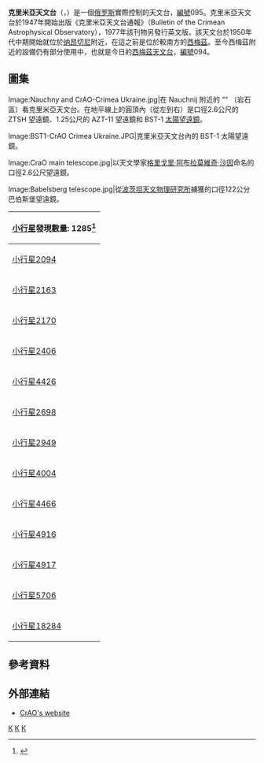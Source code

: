 {{Infobox observatory
|name = 克里米亞天文台<br />{{lang|ru|Кры́мская астрофи́зическая обсервато́рия}}
|background      = 
|image           = 
|caption         = 
|organization    = 
|code            = 095ru
|location        = {{RUS}}[[克里米亞|克里米亞]][[瑙奇尼|纳昂切尼]]附近RU
|coords          = {{coord|44|43|36|N|34|0|57.1|E|type:landmark_region:RU|display=inline,title}}
|locmapin = Crimea
|map_caption = 在克里米亞的位置
|altitude        = RU
|weather         = 
|established     = 
|website         = [http://www.craocrimea.ru/]
|telescope1_name = 
|telescope1_type = 
}}

'''克里米亞天文台'''（{{lang-ru|'''Кruры́мская астрофи́зическая обсервато́рия'''}}，{{lang-en|'''Crimean Astrophysical Observatory''' ，CrAO}}）是一個[[俄罗斯|俄罗斯]]實際控制的天文台，[[天文台編號列表|編號]]095。克里米亞天文台於1947年開始出版《克里米亞天文台通報》（Bulletin of the Crimean Astrophysical Observatory），1977年該刊物另發行英文版。該天文台於1950年代中期開始就位於[[瑙奇尼|纳昂切尼]]附近，在這之前是位於較南方的[[西梅茲|西梅茲]]。至今西梅茲附近的設備仍有部分使用中，也就是今日的[[西門子天文台|西梅茲天文台]]，[[天文台編號列表|編號]]094。

==圖集==
<gallery heights="180">
Image:Nauchny and CrAO-Crimea Ukraine.jpg|在 Nauchnij 附近的 "{{lang|en|Скалы}}" （岩石區）看克里米亞天文台。在地平線上的圓頂內（從左到右）是口徑2.6公尺的 ZTSH 望遠鏡、1.25公尺的 AZT-11 望遠鏡和 BST-1 [[太陽望遠鏡|太陽望遠鏡]]。

Image:BST1-CrAO Crimea Ukraine.JPG|克里米亞天文台內的 BST-1 太陽望遠鏡。

Image:CraO main telescope.jpg|以天文學家[[格里戈里·阿布拉莫維奇·沙因|格里戈里·阿布拉莫維奇·沙因]]命名的口徑2.6公尺望遠鏡。

Image:Babelsberg telescope.jpg|從[[波茨坦天文物理研究所|波茨坦天文物理研究所]]擄獲的口徑122公分巴伯斯堡望遠鏡。
</gallery>

{| class="wikitable collapsible" align="right" style="margin: 1em; margin-top: 0;"
! colspan="2" style="white-space: nowrap;" | [[小行星|小行星]]發現數量: 1285<ref>{{Cite web |url=http://www.cfa.harvard.edu/iau/lists/NumberedMPs.html |title=Discovery Circumstances: Numbered Minor Planets |accessdate=2012-02-08 |archive-date=2010-02-01 |archive-url=https://www.webcitation.org/5nDfnSyJv?url=http://www.cfa.harvard.edu/iau/lists/NumberedMPs.html |dead-url=no }}</ref> <!-- See {{link-ru|Список объектов, открытых крымскими астрономами|Список объектов, открытых крымскими астрономами}} -->
|-
| [[小行星2094|小行星2094]] ||  1971年10月12日
|-
| [[小行星2163|小行星2163]] ||  1971年9月16日
|-
| [[小行星2170|小行星2170]] ||  1971年9月16日
|-
| [[小行星2406|小行星2406]] ||  1966年8月20日
|-
| [[小行星4426|小行星4426]] ||  1969年10月15日
|-
| [[小行星2698|小行星2698]] ||  1971年10月11日
|-
| [[小行星2949|小行星2949]] ||  1970年8月9日
|-
| [[小行星4004|小行星4004]] ||  1971年9月16日
|-
| [[小行星4466|小行星4466]] ||  1971年9月23日
|-
| [[小行星4916|小行星4916]] ||  1970年8月10日
|-
| [[小行星4917|小行星4917]] || 1973年9月28日
|-
| [[小行星5706|小行星5706]] || 1971年9月23日
|-
| [[小行星18284|小行星18284]] || 1970年8月10日
|}

== 參考資料 ==
{{reflist}}

== 外部連結 ==
*[https://web.archive.org/web/20050731023004/http://www.crao.crimea.ua/ CrAO's website]

[[Category:俄罗斯天文台|К]]
[[Category:小行星發現者|К]]
[[Category:克里米亞建築物|К]]